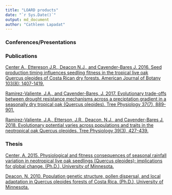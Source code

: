 ---
title: "LOARD products"
date: "`r Sys.Date()`"
output: md_document
author: "Cathleen Lapadat"
---

### Conferences/Presentations  


### Publications

[Center A., Ettereson J.R., Deacon N.J., and Cavender-Bares J. 2016. Seed production timing influences seedling fitness in the tropical live oak Quercus oleoides of Costa Rican dry forests. American Journal of Botany 103(8): 1407-1419.](https://drive.google.com/file/d/1vi5MnxbQXZnjV7TtgIUdeSKuEXFWjpkk/view?usp=sharing)  

[Ramirez-Valiente, J.A., and Cavender-Bares, J. 2017. Evolutionary trade-offs between drought resistance mechanisms across a preciptation gradient in a seasonally dry tropical oak (Quercus oleoides). Tree Physiology 37(7), 889-901.](https://drive.google.com/file/d/1Gh8QhkOo_O23hLDTIiCGdknyEyYxtrua/view?usp=sharing)  

[Ramirez-Valiente, J.A., Etterson, J.R., Deacon, N.J., and Cavender-Bares J. 2018. Evolutionary potential varies across populations and traits in the neotropical oak Quercus oleoides. Tree Physiology 39(3), 427-439.](https://drive.google.com/file/d/19mW3cnHSHkonu1qyF4UD0a1Tbio0gOdW/view?usp=sharing)  

### Thesis

[Center, A. 2015. Physiological and fitness consequences of seasonal rainfall variation in neotropical live oak seedlings (Quercus oleoides): implications for global change. (Ph.D.), University of Minnesota.](https://drive.google.com/file/d/1CQDgEk10LcEttBYMUdYeRfCc8Y_OxAvq/view?usp=sharing)  

[Deacon, N. 2010. Population genetic structure, pollen dispersal, and local adaptation in Quercus oleoides forests of Costa Rica. (Ph.D.), University of Minnesota.](https://drive.google.com/file/d/1910o-ciOZEnaquuvbvweEsSEBUS9a1y1/view?usp=sharing)  
